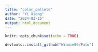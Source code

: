 ```yaml
---
title: "color_pallete"
author: "Yi Xiong"
date: "2024-03-15"
output: html_document
---
```


```r
knitr::opts_chunk$set(echo = TRUE)
```


```r
devtools::install_github("Winnie09/Palo")

```

